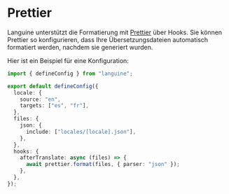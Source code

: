 # Prettier

Languine unterstützt die Formatierung mit [Prettier](https://prettier.io/) über Hooks. Sie können Prettier so konfigurieren, dass Ihre Übersetzungsdateien automatisch formatiert werden, nachdem sie generiert wurden.

Hier ist ein Beispiel für eine Konfiguration:

```typescript title="languine.config.ts"
import { defineConfig } from "languine";

export default defineConfig({
  locale: {
    source: "en",
    targets: ["es", "fr"],
  },
  files: {
    json: {
      include: ["locales/[locale].json"],
    },
  },
  hooks: {
    afterTranslate: async (files) => {
      await prettier.format(files, { parser: "json" });
    },
  },
});
```